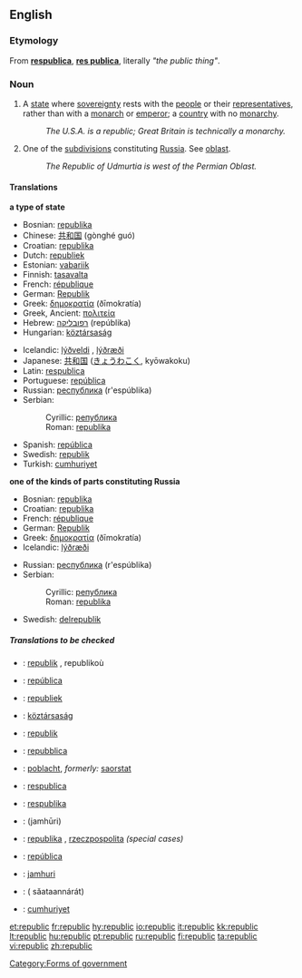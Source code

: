 {{wikipedia|Republic}}
<!--{{see|Republic}}-->
==English==

===Etymology===
From {{L.}} '''[[respublica]]''', '''[[res publica]]''', literally ''"the public thing"''.

===Noun===
{{en-noun}}

#A [[state]] where [[sovereignty]] rests with the [[people]] or their [[representatives]], rather than with a [[monarch]] or [[emperor]]; a [[country]] with no [[monarchy]].
#: ''The U.S.A. is a republic; Great Britain is technically a monarchy.''
#One of the [[subdivision]]s constituting [[Russia]]. See [[oblast]].
#:''The Republic of Udmurtia is west of the Permian Oblast.''
{{wikipedia|Republics of Russia}}

====Translations====
'''a type of state'''
{{top}}
*Bosnian: [[republika#Bosnian|republika]] {{f}}
*Chinese: [[共和国]] (gònghé guó)
*Croatian: [[republika#Croatian|republika]] {{f}}
*Dutch: [[republiek]] {{f}}
*Estonian: [[vabariik]]
*Finnish: [[tasavalta]]
*French: [[république]] {{f}}
*German: [[Republik]] {{f}}
*Greek: [[δημοκρατία]] (ðīmokratía) {{f}}
*Greek, Ancient: [[πολιτεία]] {{f}}
*Hebrew: [[רפובליקה]] (repúblika) {{f}}
*Hungarian: [[köztársaság]]
{{mid}}
*Icelandic: [[lýðveldi]] {{n}}, [[lýðræði]] {{n}}
*Japanese: [[共和国]] ([[きょうわこく]], kyōwakoku)
*Latin: [[respublica]] {{f}}
*Portuguese: [[república]] {{f}}
*Russian: [[республика]] (r'espúblika) {{f}}
*Serbian:
*:Cyrillic: [[република#Serbian|република]] {{f}}
*:Roman: [[republika#Serbian|republika]] {{f}}
*Spanish: [[república]]
*Swedish: [[republik]] {{c}}
*Turkish: [[cumhuriyet]]
{{bottom}}

'''one of the kinds of parts constituting Russia'''
{{top}}
*Bosnian: [[republika#Bosnian|republika]] {{f}}
*Croatian: [[republika#Croatian|republika]] {{f}}
*French: [[république]] {{f}}
*German: [[Republik]] {{f}}
*Greek: [[δημοκρατία]] (ðīmokratía) {{f}}
*Icelandic: [[lýðræði]] {{n}}
{{mid}}
*Russian: [[республика]] (r'espúblika) {{f}}
*Serbian:
*:Cyrillic: [[република#Serbian|република]] {{f}}
*:Roman: [[republika#Serbian|republika]] {{f}}
*Swedish: [[delrepublik]] {{c}}
{{bottom}}

=====Translations to be checked=====
{{checktrans}}
*{{ttbc|Breton}}: [[republik]] {{f}}, republikoù {{p}}
*{{ttbc|Catalan}}: [[república]] {{f}}
*{{ttbc|Dutch}}: [[republiek]]
*{{ttbc|Hungarian}}: [[köztársaság]]
*{{ttbc|Indonesian}}: [[republik]]
*{{ttbc|Italian}}: [[repubblica]] {{f}}
*{{ttbc|Irish}}: [[poblacht]], ''formerly:'' [[saorstat]]
*{{ttbc|Latin}}: [[respublica]]
*{{ttbc|Lithuanian}}: [[respublika]] {{f}}
*{{ttbc|Persian}}: {{FAchar|[[جمهوری]]}} (jamhūri)
*{{ttbc|Polish}}: [[republika]] {{f}}, [[rzeczpospolita]] {{f}} ''(special cases)''
*{{ttbc|Spanish}}: [[república]] {{f}}
*{{ttbc|Swahili}}: [[jamhuri]]
*{{ttbc|Thai}}: {{THchar|[[สาธารณรัฐ]]}} ( săataannárát)
*{{ttbc|Turkish}}: [[cumhuriyet]]
[[Category:Forms of government]]

[[et:republic]]
[[fr:republic]]
[[hy:republic]]
[[io:republic]]
[[it:republic]]
[[kk:republic]]
[[lt:republic]]
[[hu:republic]]
[[pt:republic]]
[[ru:republic]]
[[fi:republic]]
[[ta:republic]]
[[vi:republic]]
[[zh:republic]]